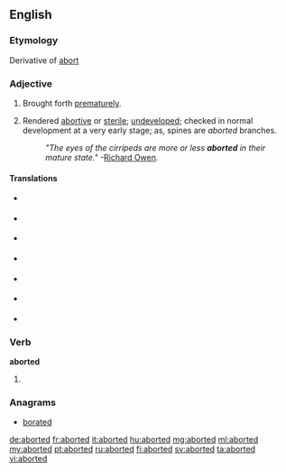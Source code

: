 ==English==

===Etymology===
Derivative of [[abort]]

===Adjective===
{{en-adj|-}}

# Brought forth [[prematurely]].
# {{biology}} Rendered [[abortive]] or [[sterile]]; [[undeveloped]]; checked in normal development at a very early stage; as, spines are ''aborted'' branches.
#: ''"The eyes of the cirripeds are more or less '''aborted''' in their mature state."'' -[[w:Richard Owen|Richard Owen]].

====Translations====
{{trans-top|brought forth prematurely}}
{{trans-mid}}
{{trans-bottom}}
{{trans-top|rendered abortive or sterile}}
{{trans-mid}}
{{trans-bottom}}

{{checktrans-top}}
<!-- meaning (1) or meaning (2)? -->
* {{ttbc|ca}} {{t-|ca|avortat}}
* {{ttbc|fr}} {{t+|fr|avorté}}
* {{ttbc|ia}} {{t-|ia|abortate}}
* {{ttbc|it}} {{t-|it|terminato}}
* {{ttbc|pt}} {{t-|pt|abortado}}
* {{ttbc|es}} {{t-|es|abortado}}
* {{ttbc|sv}} {{t+|sv|aborterad}}
{{checktrans-bottom}}

===Verb===
'''aborted'''

# {{past of|abort}}

===Anagrams===
* [[borated#English|borated]]

[[de:aborted]]
[[fr:aborted]]
[[it:aborted]]
[[hu:aborted]]
[[mg:aborted]]
[[ml:aborted]]
[[my:aborted]]
[[pt:aborted]]
[[ru:aborted]]
[[fi:aborted]]
[[sv:aborted]]
[[ta:aborted]]
[[vi:aborted]]